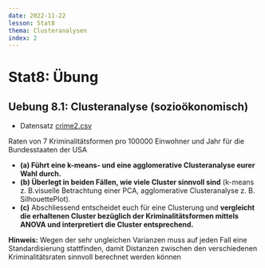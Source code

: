 ```yaml
---
date: 2022-11-22
lesson: Stat8
thema: Clusteranalysen
index: 2
---
```


# Stat8: Übung

## Uebung 8.1: Clusteranalyse (sozioökonomisch)

- Datensatz [crime2.csv](https://moodle.zhaw.ch/mod/resource/view.php?id=606671)

Raten von 7 Kriminalitätsformen pro 100000 Einwohner und Jahr für die Bundesstaaten der USA

- **(a)  Führt eine k-means- und eine agglomerative Clusteranalyse eurer Wahl durch.**
- **(b) Überlegt in beiden Fällen, wie viele Cluster sinnvoll sind** (k-means z. B.visuelle Betrachtung einer PCA, agglomerative Clusteranalyse z. B. SilhouettePlot).
- **(c)** Abschliessend entscheidet euch für eine Clusterung und **vergleicht die erhaltenen Cluster bezüglich der Kriminalitätsformen mittels ANOVA und interpretiert die Cluster entsprechend.**

**Hinweis:**
Wegen der sehr ungleichen Varianzen muss auf jeden Fall eine Standardisierung stattfinden, damit Distanzen zwischen den verschiedenen Kriminalitätsraten sinnvoll berechnet werden können
